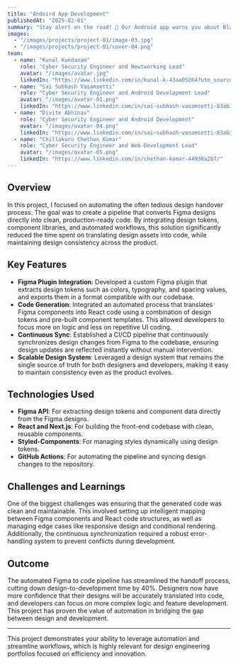 ```yaml
---
title: "Andoird App Development"
publishedAt: "2025-02-01"
summary: "Stay alert on the road! 🚧 Our Android app warns you about Black Zones—high-risk areas with potential dangers. Get real-time alerts, navigate safely, and avoid hazardous routes. Drive smart, stay safe! 🛑🚦."
images:
  - "/images/projects/project-01/image-03.jpg"
  - "/images/projects/project-01/cover-04.png"
team:
  - name: "Kunal Kundanam"
    role: "Cyber Security Engineer and Newtworking Lead"
    avatar: "/images/avatar.jpg"
    linkedIn: "https://www.linkedin.com/in/kunal-k-43aa05264?utm_source=share&utm_campaign=share_via&utm_content=profile&utm_medium=android_app"
  - name: "Sai Subhash Vasamsetti"
    role: "Cyber Security Engineer and Android Development Lead"
    avatar: "/images/avatar-01.png"
    linkedIn: "https://www.linkedin.com/in/sai-subhash-vasamsetti-83ab3b264/"
  - name: "Divite Abhinav"
    role: "Cyber Security Engineer and Android Development"
    avatar: "/images/avatar-04.png"
    linkedIn: "https://www.linkedin.com/in/sai-subhash-vasamsetti-83ab3b264/"
  - name: "Chillakuru Chethan Kumar"
    role: "Cyber Security Engineer and Web-Development Lead"
    avatar: "/images/avatar-05.png"
    linkedIn: "https://www.linkedin.com/in/chethan-kumar-44938a2b7/"
---
```


## Overview

In this project, I focused on automating the often tedious design handover process. The goal was to create a pipeline that converts Figma designs directly into clean, production-ready code. By integrating design tokens, component libraries, and automated workflows, this solution significantly reduced the time spent on translating design assets into code, while maintaining design consistency across the product.

## Key Features

- **Figma Plugin Integration**: Developed a custom Figma plugin that extracts design tokens such as colors, typography, and spacing values, and exports them in a format compatible with our codebase.
- **Code Generation**: Integrated an automated process that translates Figma components into React code using a combination of design tokens and pre-built component templates. This allowed developers to focus more on logic and less on repetitive UI coding.
- **Continuous Sync**: Established a CI/CD pipeline that continuously synchronizes design changes from Figma to the codebase, ensuring design updates are reflected instantly without manual intervention.
- **Scalable Design System**: Leveraged a design system that remains the single source of truth for both designers and developers, making it easy to maintain consistency even as the product evolves.

## Technologies Used

- **Figma API**: For extracting design tokens and component data directly from the Figma designs.
- **React and Next.js**: For building the front-end codebase with clean, reusable components.
- **Styled-Components**: For managing styles dynamically using design tokens.
- **GitHub Actions**: For automating the pipeline and syncing design changes to the repository.

## Challenges and Learnings

One of the biggest challenges was ensuring that the generated code was clean and maintainable. This involved setting up intelligent mapping between Figma components and React code structures, as well as managing edge cases like responsive design and conditional rendering. Additionally, the continuous synchronization required a robust error-handling system to prevent conflicts during development.

## Outcome

The automated Figma to code pipeline has streamlined the handoff process, cutting down design-to-development time by 40%. Designers now have more confidence that their designs will be accurately translated into code, and developers can focus on more complex logic and feature development. This project has proven the value of automation in bridging the gap between design and development.

---

This project demonstrates your ability to leverage automation and streamline workflows, which is highly relevant for design engineering portfolios focused on efficiency and innovation.